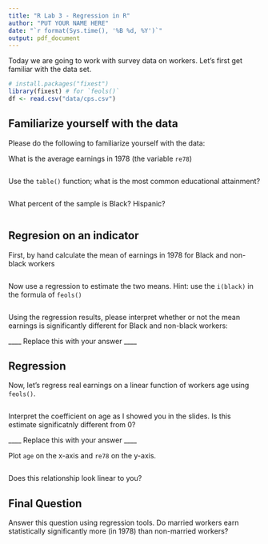 ```yaml
---
title: "R Lab 3 - Regression in R"
author: "PUT YOUR NAME HERE"
date: "`r format(Sys.time(), '%B %d, %Y')`"
output: pdf_document
---
```


Today we are going to work with survey data on workers. Let's first get familiar with the data set. 

```r
# install.packages("fixest")
library(fixest) # for `feols()`
df <- read.csv("data/cps.csv")
```

## Familiarize yourself with the data

Please do the following to familiarize yourself with the data:

What is the average earnings in 1978 (the variable `re78`)
```r

```

Use the `table()` function; what is the most common educational attainment?
```r

```

What percent of the sample is Black? Hispanic?
```r

```


## Regresion on an indicator

First, by hand calculate the mean of earnings in 1978 for Black and non-black workers

```r

```

Now use a regression to estimate the two means. Hint: use the `i(black)` in the formula of `feols()`

```r

```

Using the regression results, please interpret whether or not the mean earnings is significantly different for Black and non-black workers:

____ Replace this with your answer ____



## Regression 

Now, let's regress real earnings on a linear function of workers age using `feols()`. 

```r

```

Interpret the coefficient on age as I showed you in the slides. Is this estimate significatnly different from 0?

____ Replace this with your answer ____



Plot `age` on the x-axis and `re78` on the y-axis. 

```r

```

Does this relationship look linear to you?





## Final Question

Answer this question using regression tools. Do married workers earn statistically significantly more (in 1978) than non-married workers?

```r

```





















